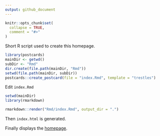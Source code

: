 ```yaml
---
output: github_document
---
```


<!-- README.md is generated from README.Rmd. Please edit that file -->

```r
knitr::opts_chunk$set(
  collapse = TRUE,
  comment = "#>"
)
```

Short R script used to create this homepage.

```r
library(postcards)
mainDir <- getwd()
subDir <- "Rmd"
dir.create(file.path(mainDir, "Rmd"))
setwd(file.path(mainDir, subDir))
postcards::create_postcard(file = "index.Rmd", template = "trestles")
```

Edit `index.Rmd`

```r
setwd(mainDir)
library(rmarkdown)

rmarkdown::render("Rmd/index.Rmd", output_dir = ".")
```

Then `index.html` is generated.

Finally displays the [homepage](https://danymukesha.github.io/).
